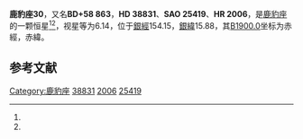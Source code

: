 {{Starbox begin
| name = 鹿豹座30
}}
{{Starbox observe
| epoch = [[J2000.0|J2000.0]]
| constell = [[鹿豹座|鹿豹座]]<ref name=SIMBAD>{{cite web
 | url=http://simbad.u-strasbg.fr/simbad/sim-id?Ident=HR+2006
 | title =Pulsating variable Star
 | publisher=Centre de Données astronomiques de Strasbourg
 | work=SIMBAD
 | accessdate=2012-07-13}}</ref><ref name=DATA>{{cite web
 | url=http://vizier.u-strasbg.fr/viz-bin/VizieR-5?-out.add=.&-source=5050&-corr=PK=HR&-out.max=9999&HR=2006
 | title =VizieR Detailed Page
 | accessdate=2012-07-13}}</ref>
| 星官 = 
| ra = {{RA|5|52|17.4}}<ref name=SIMBAD /><ref name=DATA />
| dec = {{DEC|+58|57|51}}<ref name=SIMBAD /><ref name=DATA />
| appmag_v = 6.14<ref name=SIMBAD /><ref name=DATA />
}}
{{Starbox character
| class = A0V s<ref name=SIMBAD /><ref name=DATA />
| b-v = -0.04<ref name=SIMBAD /><ref name=DATA />
| u-b = -0.13<ref name=SIMBAD /><ref name=DATA />
| r-i = <ref name=SIMBAD /><ref name=DATA />
| variable = 
}}
{{Starbox astrometry
| radial_v = -0.13
| prop_mo_ra = 12
| parallax = 
| p_error = 
}}
{{Starbox catalog
| names =BD+58 863，[[SAO星表|SAO]] 25419，[[HD星表|HD]] 38831，[[HR星表|HR]] 2006}}
{{Starbox reference |Simbad=HR+2006}}
{{Starbox end}}

'''鹿豹座30'''，又名'''BD+58 863'''，'''HD 38831'''、'''SAO 25419'''、'''HR 2006'''，是[[鹿豹座|鹿豹座]]的一颗恒星<ref name=SIMBAD /><ref name=DATA />，视星等为6.14，位于[[銀道座標系|銀經]]154.15，[[銀道座標系|銀緯]]15.88，其[[B1900.0|B1900.0]]坐标为赤經{{RA|5|43|28.3}}，赤緯{{DEC|+58|15.88|7}}。

== 参考文献 ==
{{reflist}}

{{star-stub}}

{{鹿豹座恒星}}
[[Category:鹿豹座|Category:鹿豹座]]
[[Category:HD和HDE天體|38831]]
[[Category:HR天體|2006]]
[[Category:SAO天體|25419]]